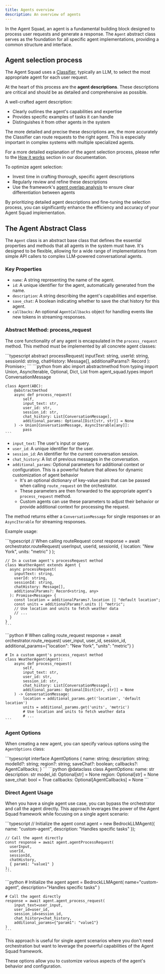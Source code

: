 ```yaml
---
title: Agents overview
description: An overview of agents
---
```


In the Agent Squad, an agent is a fundamental building block designed to process user requests and generate a response. The `Agent` abstract class serves as the foundation for all specific agent implementations, providing a common structure and interface.

## Agent selection process

The Agent Squad uses a [Classifier](/agent-squad/classifiers/overview), typically an LLM, to select the most appropriate agent for each user request.

At the heart of this process are the **agent descriptions**.
These descriptions are critical and should be as detailed and comprehensive as possible.

A well-crafted agent description:

- Clearly outlines the agent's capabilities and expertise
- Provides specific examples of tasks it can handle
- Distinguishes it from other agents in the system

The more detailed and precise these descriptions are, the more accurately the Classifier can route requests to the right agent. This is especially important in complex systems with multiple specialized agents.

For a more detailed explanation of the agent selection process, please refer to the [How it works](/agent-squad/general/how-it-works) section in our documentation.

To optimize agent selection:
- Invest time in crafting thorough, specific agent descriptions
- Regularly review and refine these descriptions
- Use the framework's [agent overlap analysis](/agent-squad/cookbook/monitoring/agent-overlap) to ensure clear differentiation between agents

By prioritizing detailed agent descriptions and fine-tuning the selection process, you can significantly enhance the efficiency and accuracy of your Agent Squad implementation.

## The Agent Abstract Class

The `Agent` class is an abstract base class that defines the essential properties and methods that all agents in the system must have. It's designed to be flexible, allowing for a wide range of implementations from simple API callers to complex LLM-powered conversational agents.

### Key Properties

- `name`: A string representing the name of the agent.
- `id`: A unique identifier for the agent, automatically generated from the name.
- `description`: A string describing the agent's capabilities and expertise.
- `save_chat`: A boolean indicating whether to save the chat history for this agent.
- `callbacks`: An optional `AgentCallbacks` object for handling events like new tokens in streaming responses.

### Abstract Method: process_request

The core functionality of any agent is encapsulated in the `process_request` method. This method must be implemented by all concrete agent classes:


<Tabs syncKey="runtime">
  <TabItem label="TypeScript" icon="seti:typescript" color="blue">
    ```typescript
    abstract processRequest(
      inputText: string,
      userId: string,
      sessionId: string,
      chatHistory: Message[],
      additionalParams?: Record<string, any>
    ): Promise<Message | AsyncIterable<any>>;
    ```
  </TabItem>
  <TabItem label="Python" icon="seti:python">
    ```python
    from abc import abstractmethod
    from typing import Union, AsyncIterable, Optional, Dict, List
    from agent_squad.types import ConversationMessage

    class Agent(ABC):
        @abstractmethod
        async def process_request(
            self,
            input_text: str,
            user_id: str,
            session_id: str,
            chat_history: List[ConversationMessage],
            additional_params: Optional[Dict[str, str]] = None
        ) -> Union[ConversationMessage, AsyncIterable[any]]:
            pass
    ```
  </TabItem>
</Tabs>

- `input_text`: The user's input or query.
- `user_id`: A unique identifier for the user.
- `session_id`: An identifier for the current conversation session.
- `chat_history`: A list of previous messages in the conversation.
- `additional_params`: Optional parameters for additional context or configuration. This is a powerful feature that allows for dynamic customization of agent behavior
  - It's an optional dictionary of key-value pairs that can be passed when calling `route_request` on the orchestrator.
  - These parameters are then forwarded to the appropriate agent's `process_request` method.
  - Custom agents can use these parameters to adjust their behavior or provide additional context for processing the request.

The method returns either a `ConversationMessage` for single responses or an `AsyncIterable` for streaming responses.

Example usage:

<Tabs syncKey="runtime">
  <TabItem label="TypeScript" icon="seti:typescript" color="blue">
    ```typescript
    // When calling routeRequest
    const response = await orchestrator.routeRequest(
      userInput,
      userId,
      sessionId,
      { location: "New York", units: "metric" }
    );

    // In a custom agent's processRequest method
    class WeatherAgent extends Agent {
      async processRequest(
        inputText: string,
        userId: string,
        sessionId: string,
        chatHistory: Message[],
        additionalParams?: Record<string, any>
      ): Promise<Message> {
        const location = additionalParams?.location || "default location";
        const units = additionalParams?.units || "metric";
        // Use location and units to fetch weather data
        // ...
      }
    }
    ```
  </TabItem>
  <TabItem label="Python" icon="seti:python">
    ```python
    # When calling route_request
    response = await orchestrator.route_request(
        user_input,
        user_id,
        session_id,
        additional_params={"location": "New York", "units": "metric"}
    )

    # In a custom agent's process_request method
    class WeatherAgent(Agent):
        async def process_request(
            self,
            input_text: str,
            user_id: str,
            session_id: str,
            chat_history: List[ConversationMessage],
            additional_params: Optional[Dict[str, str]] = None
        ) -> ConversationMessage:
            location = additional_params.get('location', 'default location')
            units = additional_params.get('units', 'metric')
            # Use location and units to fetch weather data
            # ...
    ```
  </TabItem>
</Tabs>

### Agent Options

When creating a new agent, you can specify various options using the `AgentOptions` class:

<Tabs syncKey="runtime">
  <TabItem label="TypeScript" icon="seti:typescript" color="blue">
    ```typescript
    interface AgentOptions {
      name: string;
      description: string;
      modelId?: string;
      region?: string;
      saveChat?: boolean;
      callbacks?: AgentCallbacks;
    }
    ```
  </TabItem>
  <TabItem label="Python" icon="seti:python">
    ```python
    @dataclass
    class AgentOptions:
        name: str
        description: str
        model_id: Optional[str] = None
        region: Optional[str] = None
        save_chat: bool = True
        callbacks: Optional[AgentCallbacks] = None
    ```
  </TabItem>
</Tabs>

### Direct Agent Usage

When you have a single agent use case, you can bypass the orchestrator and call the agent directly. This approach leverages the power of the Agent Squad framework while focusing on a single agent scenario:

<Tabs syncKey="runtime">
  <TabItem label="TypeScript" icon="seti:typescript" color="blue">
    ```typescript
    // Initialize the agent
    const agent = new BedrockLLMAgent({
      name: "custom-agent",
      description: "Handles specific tasks"
    });

    // Call the agent directly
    const response = await agent.agentProcessRequest(
      userInput,
      userId,
      sessionId,
      chatHistory,
      { param1: "value1" }
    );
    ```
  </TabItem>
  <TabItem label="Python" icon="seti:python">
    ```python
    # Initialize the agent
    agent = BedrockLLMAgent(
        name="custom-agent",
        description="Handles specific tasks"
    )

    # Call the agent directly
    response = await agent.agent_process_request(
        input_text=user_input,
        user_id=user_id,
        session_id=session_id,
        chat_history=chat_history,
        additional_params={"param1": "value1"}
    )
    ```
  </TabItem>
</Tabs>

This approach is useful for single agent scenarios where you don't need orchestration but want to leverage the powerful capabilities of the Agent Squad framework.

These options allow you to customize various aspects of the agent's behavior and configuration.